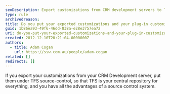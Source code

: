 ```yaml
---
seoDescription: Export customizations from CRM development servers to TFS source control, ensuring a centralized repository with versioning and collaboration benefits.
type: rule
archivedreason:
title: Do you put your exported customizations and your plug-in customization under source-control during deployment?
guid: 1b86ea93-49f6-46dd-838a-e28e3757ea72
uri: do-you-put-your-exported-customizations-and-your-plug-in-customization-under-source-control-during-deployment
created: 2012-12-10T20:21:04.0000000Z
authors:
  - title: Adam Cogan
    url: https://ssw.com.au/people/adam-cogan
related: []
redirects: []
---
```


If you export your customizations from your CRM Development server, put them under TFS source-control, so that TFS is your central repository for everything, and you have all the advantages of a source control system.
